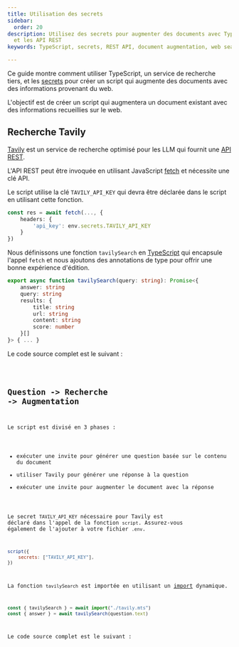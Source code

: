 ```yaml
---
title: Utilisation des secrets
sidebar:
  order: 20
description: Utilisez des secrets pour augmenter des documents avec TypeScript
  et les API REST
keywords: TypeScript, secrets, REST API, document augmentation, web search

---
```



Ce guide montre comment utiliser TypeScript, un service de recherche tiers, et les [secrets](../../reference/scripts/secrets/) pour créer
un script qui augmente des documents avec des informations provenant du web.

L'objectif est de créer un script qui augmentera un document existant avec des informations
recueillies sur le web.

## Recherche Tavily

[Tavily](https://tavily.com/) est un service de recherche optimisé pour les LLM qui fournit une [API REST](https://docs.tavily.com/docs/tavily-api/rest_api).

L'API REST peut être invoquée en utilisant JavaScript [fetch](https://developer.mozilla.org/en-US/docs/Web/API/Fetch_API/Using_Fetch)
et nécessite une clé API.

Le script utilise la clé `TAVILY_API_KEY` qui devra être déclarée dans le script en utilisant cette fonction.

```ts "env.secrets.TAVILY_API_KEY"
const res = await fetch(..., {
    headers: {
        'api_key': env.secrets.TAVILY_API_KEY
    }
})
```

Nous définissons une fonction `tavilySearch` en [TypeScript](../../reference/scripts/typescript/) qui encapsule l'appel `fetch` et nous ajoutons des annotations de type pour offrir
une bonne expérience d'édition.

```ts
export async function tavilySearch(query: string): Promise<{
    answer: string
    query: string
    results: {
        title: string
        url: string
        content: string
        score: number
    }[]
}> { ... }
```

Le code source complet est le suivant :

<Code code={tavilyCode} wrap={true} lang="ts" title="tavily.mts" />

## Question -> Recherche -> Augmentation

Le script est divisé en 3 phases :

* exécuter une invite pour générer une question basée sur le contenu du document
* utiliser Tavily pour générer une réponse à la question
* exécuter une invite pour augmenter le document avec la réponse

Le secret `TAVILY_API_KEY` nécessaire pour Tavily est déclaré dans l'appel de la fonction `script`.
Assurez-vous également de l'ajouter à votre fichier `.env`.

```js 'secrets: ["TAVILY_API_KEY"],'
script({
    secrets: ["TAVILY_API_KEY"],
})
```

La fonction `tavilySearch` est importée en utilisant un [import](../../reference/scripts/imports/) dynamique.

```ts
const { tavilySearch } = await import("./tavily.mts")
const { answer } = await tavilySearch(question.text)
```

Le code source complet est le suivant :

<Code code={scriptCode} wrap={true} lang="ts" title="document-augmentor.genai.mts" />

